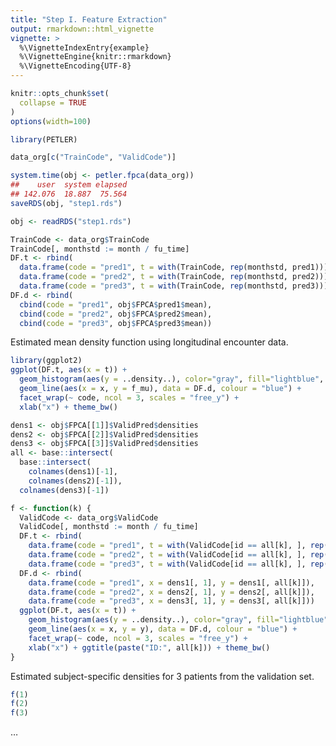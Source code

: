 ```yaml
---
title: "Step I. Feature Extraction"
output: rmarkdown::html_vignette
vignette: >
  %\VignetteIndexEntry{example}
  %\VignetteEngine{knitr::rmarkdown}
  %\VignetteEncoding{UTF-8}
---
```


```r
knitr::opts_chunk$set(
  collapse = TRUE
)
options(width=100)
```

```r
library(PETLER)
```

```r
data_org[c("TrainCode", "ValidCode")]
```

```r
system.time(obj <- petler.fpca(data_org))
##    user  system elapsed 
## 142.076  18.887  75.564
saveRDS(obj, "step1.rds")
```

```r
obj <- readRDS("step1.rds")
```

```r
TrainCode <- data_org$TrainCode
TrainCode[, monthstd := month / fu_time]  
DF.t <- rbind(
  data.frame(code = "pred1", t = with(TrainCode, rep(monthstd, pred1))),
  data.frame(code = "pred2", t = with(TrainCode, rep(monthstd, pred2))),
  data.frame(code = "pred3", t = with(TrainCode, rep(monthstd, pred3))))
DF.d <- rbind(
  cbind(code = "pred1", obj$FPCA$pred1$mean),
  cbind(code = "pred2", obj$FPCA$pred2$mean),
  cbind(code = "pred3", obj$FPCA$pred3$mean))
```

Estimated mean density function using longitudinal encounter data.

```r
library(ggplot2)
ggplot(DF.t, aes(x = t)) + 
  geom_histogram(aes(y = ..density..), color="gray", fill="lightblue", binwidth = 0.01) + 
  geom_line(aes(x = x, y = f_mu), data = DF.d, colour = "blue") + 
  facet_wrap(~ code, ncol = 3, scales = "free_y") + 
  xlab("x") + theme_bw()
```

```r
dens1 <- obj$FPCA[[1]]$ValidPred$densities
dens2 <- obj$FPCA[[2]]$ValidPred$densities
dens3 <- obj$FPCA[[3]]$ValidPred$densities
all <- base::intersect(
  base::intersect(
    colnames(dens1)[-1], 
    colnames(dens2)[-1]), 
  colnames(dens3)[-1])
```

```r
f <- function(k) {
  ValidCode <- data_org$ValidCode
  ValidCode[, monthstd := month / fu_time]  
  DF.t <- rbind(
    data.frame(code = "pred1", t = with(ValidCode[id == all[k], ], rep(monthstd, pred1))),
    data.frame(code = "pred2", t = with(ValidCode[id == all[k], ], rep(monthstd, pred2))),
    data.frame(code = "pred3", t = with(ValidCode[id == all[k], ], rep(monthstd, pred3))))
  DF.d <- rbind(
    data.frame(code = "pred1", x = dens1[, 1], y = dens1[, all[k]]),
    data.frame(code = "pred2", x = dens2[, 1], y = dens2[, all[k]]),
    data.frame(code = "pred3", x = dens3[, 1], y = dens3[, all[k]]))  
  ggplot(DF.t, aes(x = t)) + 
    geom_histogram(aes(y = ..density..), color="gray", fill="lightblue", binwidth = 0.1) + 
    geom_line(aes(x = x, y = y), data = DF.d, colour = "blue") + 
    facet_wrap(~ code, ncol = 3, scales = "free_y") + 
    xlab("x") + ggtitle(paste("ID:", all[k])) + theme_bw()
}
```

Estimated subject-specific densities for 3 patients from the validation set.

```r
f(1)
f(2)
f(3)
```

...
